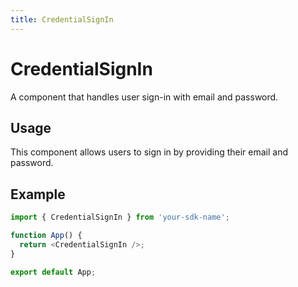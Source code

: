 ```yaml
---
title: CredentialSignIn
---
```


# CredentialSignIn

A component that handles user sign-in with email and password.

## Usage

This component allows users to sign in by providing their email and password.

## Example

```typescript
import { CredentialSignIn } from 'your-sdk-name';

function App() {
  return <CredentialSignIn />;
}

export default App;
```